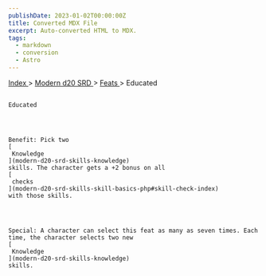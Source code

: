 ```yaml
---
publishDate: 2023-01-02T00:00:00Z
title: Converted MDX File
excerpt: Auto-converted HTML to MDX.
tags:
  - markdown
  - conversion
  - Astro
---
```


[
Index
](-index) >
[
Modern d20 SRD
](modern-d20-srd-index) >
[
Feats
](modern-d20-srd-feats-index) > Educated

##

    Educated




    Benefit: Pick two
    [
     Knowledge
    ](modern-d20-srd-skills-knowledge)
    skills. The character gets a +2 bonus on all
    [
     checks
    ](modern-d20-srd-skills-skill-basics-php#skill-check-index)
    with those skills.




    Special: A character can select this feat as many as seven times. Each time, the character selects two new
    [
     Knowledge
    ](modern-d20-srd-skills-knowledge)
    skills.
